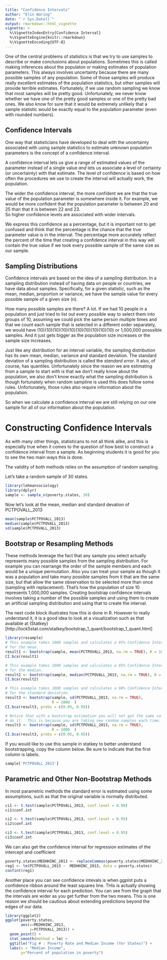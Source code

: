 ```yaml
---
title: "Confidence Intervals"
author: "Elin Waring"
date: "`r Sys.Date()`"
output: rmarkdown::html_vignette
vignette: >
  %\VignetteIndexEntry{Confidence Interval}
  %\VignetteEngine{knitr::rmarkdown}
  %\VignetteEncoding{UTF-8}
---
```


One of the central problems of statistics is that we try to use samples to describe or make 
conclusions about populations. Sometimes this is called making inferences about the
populaton or making estimates of population parameters.
This always involves uncertainty because there are many
possible samples of any population.  Some of those samples will produce really excellent
estimates of the population statistics, but other samples will provide terrible estimates.
Fortunately, if we use random sampling we know that most samples will be pretty good.
Unfortunately, we never know whether we have one of the pretty good samples or one of the
pretty bad ones. We also know for sure that it would be extremely unlikely that 
a sample statistic would be exactly equal to the population parameter (even with 
rounded numbers).

## Confidence Intervals
One way that statisticians have developed to deal with the uncertainty associated with using 
sample statistics to estimate unknown population parameters is the concept of a confidence
interval.  

A confidence interval lets us give a range of estimated values of the parameter instead
of a single value *and* lets us
associate a level of certainty (or uncertainty) with that estimate. The level of confidence
is based on how often the procedures we use to create the interval will actually work,
the population. 

The wider the confidence interval, the more confident we are that the true value of the
population parameter is somewhere inside it.  For example, we would be more confident that 
the population parameter is between 20 and 25  than that it is between 22 and 23.  
So higher confidence levels are associated with wider intervals.

We express this confidence as a percentage, but it is important not to get confused and
think that the percentage is the chance that the true parameter value is in the interval. 
The percentage more accurately reflect the percent of the time that creating a confidence
interval in this way will contain the true value if we took every possible sample of the 
same size as our sample. 

## Sampling Distributions

Confidence intervals are based on the idea of a sampling distribution. In a sampling
distribution instead of having data on people or countries, we have data about samples.
Specifically, for a given statistic, such as the mean, median, proportion or variance, 
we have the sample value for every possible sample of a given size (n).

How many possible samples are there?  A lot.  If we had 10 people in a population and just
tried to list out every possible way to select them into groups of 10, assuming we could
pick the same person multiple times and that we count each sample that is selected in a
different order separately, we would have (10)(10)(10)(10)(10)(10)(10)(10)(10)(10)  or
1,000,000 posssible samples. And it just gets bigger as the population size increases or 
the sample size increases.

Just like any distribution for an interval variable, the sampling distribution has its own
mean, median, variance and standard deviation.  The standard deviation of a sampling 
distribution is  called the *standard error*. It also, of course, has quantiles.
Unfortunately since the reason we are estimating from a sample to start with is that we 
don't really know about the population, we also don't know exactly what the sampling
distribution is though fortunately when random sampline is used this does follow some
rules.  Unfortunately, those rules also require information about the population.

So when we calculate a confidence interval we are still relying on our one sample for all 
of our information about the population.  



# Constructing Confidence Intervals

As with many other things, statisticans to not all think alike, and this is especially true
when it comes to the question of how best to construct a confidence interval from a sample.
As beginning students it is good for you to see the two main ways this is done.

The validity of both methods relies on the assumption of random sampling.

Let's take a random sample of 30 states.

```r
library(lehmansociology)
library(dplyr)
sample <- sample_n(poverty.states, 30)

```

Now let's look at the mean, median and standard devation of PCTPOVALL_2013

```r

mean(sample$PCTPOVALL_2013)
median(sample$PCTPOVALL_2013)
sd(sample$PCTPOVALL_2013)

```



## Bootstrap or Resampling Methods

These methods leverage the fact that any sample you select actually represents many possible
samples from the sampling distribution.  For example you can rearrange the order of the 
sample members and each would be a unique permutation.  Also you can treat your sample as 
though it was a population and take many possible samples from it that are the same size,
but that allow the same observation to be selected more than once (sampling with
replacement).  That's how the population of size 10 represents 1,000,000 samples. 
Creating bootstrap confidence intervals involves taking a number of the possible samples
and using them to create an artificial sampling distribution and using that to create
the interval.

The next code block illustrates how this is done in R.  However to really understand it, it is a good idea to look at a visualization such as that available at (Statkey)[http://lock5stat.com/statkey/bootstrap_1_quant/bootstrap_1_quant.html]




```r

library(resample)
# This example takes 1000 samples and calculates a 95% Confidence Interval (the default)
# for the mean.
result1 <- bootstrap(sample, mean(PCTPOVALL_2013, na.rm = TRUE), R = 1000)
CI.bca(result1)

# This example takes 1000 samples and calculates a 95% Confidence Interval (the default)
# for the median.
result2 <- bootstrap(sample, median(PCTPOVALL_2013, na.rm = TRUE), R = 1000)
CI.bca(result2)

# This example takes 1000 samples and calculates a 90% Confidence Interval (the default)
# for the standard deviation.
result3 <- bootstrap(sample, sd(PCTPOVALL_2013, na.rm = TRUE),
                     R = 1000  )
CI.bca(result3, probs = c(0.05, 0.95))

# Notice that with a bootstrap estimation you will not get the same value every time you 
# do it.  This is because you are taking new random samples each time.
result3 <- bootstrap(sample, sd(PCTPOVALL_2013, na.rm = TRUE),
                     R = 1000  )
CI.bca(result3, probs = c(0.05, 0.95))

```


If you would like to use this sample in statkey to better understand bootstrapping, copy the column below. Be sure to indicate that the first column is labels.

```r
sample['PCTPOVALL_2013']
```


## Parametric and Other Non-Bootstrap Methods

In most parametric methods the standard error is estimated using some assumptions,
such as that the original variable is normally distributed.



```r

ci1 <- t.test(sample$PCTPOVALL_2013, conf.level = 0.90)
ci1$conf.int

ci2 <- t.test(sample$PCTPOVALL_2013, conf.level = 0.95)
ci2$conf.int

ci3 <- t.test(sample$PCTPOVALL_2013, conf.level = 0.95)
ci3$conf.int


```



We can also get the confidence interval for regression estimates of the intercept and
coefficient

```r

poverty.states$MEDHHINC_2013 <- replaceCommas(poverty.states$MEDHHINC_2013) 
reg1 <- lm(PCTPOVALL_2013 ~  MEDHHINC_2013, data = poverty.states)
confint(reg1)

```


Another place you can see confidence intevals is when ggplot puts a confidence ribbon
around the least squares line.  THis is actually showing the confidence interval for each
prediction. You can see from the graph that the intervals are wider as you get further 
from the two means.  This is one reason we should be cautious about extending predictions
beyond the edges of our data.

```r

library(ggplot2)
ggplot(poverty.states,
       aes(x=MEDHHINC_2013,
           y=PCTPOVALL_2013)) +
  geom_point() +
  stat_smooth(method = lm) +
  ggtitle("Fig # : Poverty Rate and Median Income (for States)") +
  labs(x = "Median Income",  
       y="Percent of population in poverty") 


```


